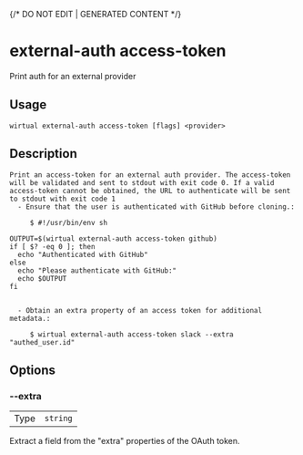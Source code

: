 {/* DO NOT EDIT | GENERATED CONTENT */}

# external-auth access-token

Print auth for an external provider

## Usage

```console
wirtual external-auth access-token [flags] <provider>
```

## Description

```console
Print an access-token for an external auth provider. The access-token will be validated and sent to stdout with exit code 0. If a valid access-token cannot be obtained, the URL to authenticate will be sent to stdout with exit code 1
  - Ensure that the user is authenticated with GitHub before cloning.:

     $ #!/usr/bin/env sh

OUTPUT=$(wirtual external-auth access-token github)
if [ $? -eq 0 ]; then
  echo "Authenticated with GitHub"
else
  echo "Please authenticate with GitHub:"
  echo $OUTPUT
fi


  - Obtain an extra property of an access token for additional metadata.:

     $ wirtual external-auth access-token slack --extra "authed_user.id"
```

## Options

### --extra

|      |                     |
| ---- | ------------------- |
| Type | <code>string</code> |

Extract a field from the "extra" properties of the OAuth token.
